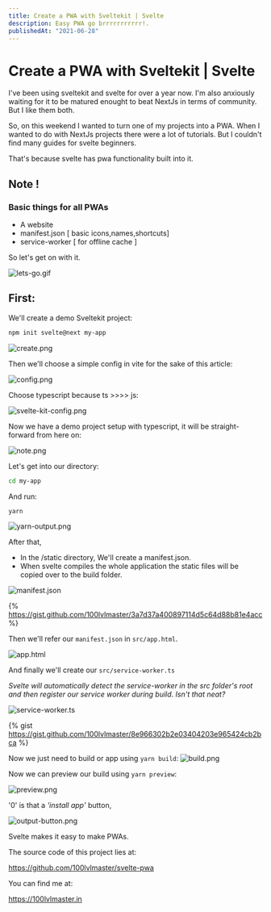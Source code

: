 ```yaml
---
title: Create a PWA with Sveltekit | Svelte
description: Easy PWA go brrrrrrrrrrr!.
publishedAt: "2021-06-28"
---
```


# Create a PWA with Sveltekit | Svelte

I've been using sveltekit and svelte for over a year now. I'm also anxiously waiting for it to be matured enought to beat NextJs in terms of community. But I like them both.

So, on this weekend I wanted to turn one of my projects into a PWA. When I wanted to do with NextJs projects there were a lot of tutorials. But I couldn't find many guides for svelte beginners.

That's because svelte has pwa functionality built into it.

## Note !

### Basic things for all PWAs

- A website
- manifest.json [ basic icons,names,shortcuts]
- service-worker [ for offline cache ]

So let's get on with it.

![lets-go.gif](https://media.giphy.com/media/CjmvTCZf2U3p09Cn0h/giphy.gif)

## First:

We'll create a demo Sveltekit project:

```bash
npm init svelte@next my-app
```

![create.png](https://imgur.com/LIfwJFA.png)

Then we'll choose a simple config in vite for the sake of this article:

![config.png](https://imgur.com/uyTDDVf.png)

Choose typescript because ts >>>> js:

![svelte-kit-config.png](https://imgur.com/VePlaaP.png)

Now we have a demo project setup with typescript, it will be straight-forward from here on:

![note.png](https://imgur.com/gZLK7Jh.png)

Let's get into our directory:

```bash
cd my-app
```

And run:

```bash
yarn
```

![yarn-output.png](https://imgur.com/v5RgR26.png)

After that,

- In the /static directory, We'll create a manifest.json.
- When svelte compiles the whole application the static files will be copied over to the build folder.

![manifest.json](https://imgur.com/WokCIZk.png)

{% https://gist.github.com/100lvlmaster/3a7d37a400897114d5c64d88b81e4acc %}

Then we'll refer our `manifest.json` in `src/app.html`.

![app.html](https://imgur.com/s43YGuD.png)

And finally we'll create our `src/service-worker.ts`

_Svelte will automatically detect the service-worker in the src folder's root and then register our service worker during build_.
_Isn't that neat?_

![service-worker.ts](https://imgur.com/0aLDOHU.png)

{% gist https://gist.github.com/100lvlmaster/8e966302b2e03404203e965424cb2bca %}

Now we just need to build or app using `yarn build`:
![build.png](https://imgur.com/PjkpOEy.png)

Now we can preview our build using `yarn preview`:

![preview.png](https://imgur.com/GCYjrnL.png)

'0' is that a _'install app'_ button,

![output-button.png](https://imgur.com/jtwLSiw.png)

Svelte makes it easy to make PWAs.

The source code of this project lies at:

https://github.com/100lvlmaster/svelte-pwa

You can find me at:

https://100lvlmaster.in
